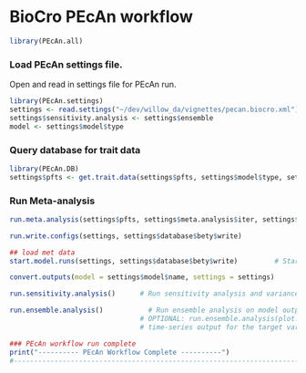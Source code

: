 BioCro PEcAn workflow
======================

```r
library(PEcAn.all)
```
### Load PEcAn settings file.

Open and read in settings file for PEcAn run.


```r
library(PEcAn.settings)
settings <- read.settings("~/dev/willow_da/vignettes/pecan.biocro.xml")
settings$sensitivity.analysis <- settings$ensemble
model <- settings$model$type

```
### Query database for trait data

```r
library(PEcAn.DB)
settings$pfts <- get.trait.data(settings$pfts, settings$model$type, settings$run$dbfiles, settings$database$bety, settings$meta.analysis$update)# Query the trait database for data and priors
```

### Run Meta-analysis
```r
run.meta.analysis(settings$pfts, settings$meta.analysis$iter, settings$run$dbfiles, settings$database$bety)
```



```r
run.write.configs(settings, settings$database$bety$write)
```

```r
## load met data
start.model.runs(settings, settings$database$bety$write)         # Start ecosystem model runs
```

```r
convert.outputs(model = settings$model$name, settings = settings)

run.sensitivity.analysis()      # Run sensitivity analysis and variance decomposition on model output

run.ensemble.analysis()		      # Run ensemble analysis on model output. 
                                # OPTIONAL: run.ensemble.analysis(plot.timeseries=TRUE) to get an esemble 
                                # time-series output for the target variables set in the PEcAn.xml file

### PEcAn workflow run complete
print("---------- PEcAn Workflow Complete ----------")
#--------------------------------------------------------------------------------------------------#
```
